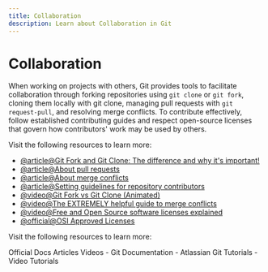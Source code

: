 ```yaml
---
title: Collaboration
description: Learn about Collaboration in Git
---
```


# Collaboration

When working on projects with others, Git provides tools to facilitate collaboration through forking repositories using `git clone` or `git fork`, cloning them locally with git clone, managing pull requests with `git request-pull`, and resolving merge conflicts. To contribute effectively, follow established contributing guides and respect open-source licenses that govern how contributors' work may be used by others.

Visit the following resources to learn more:

- [@article@Git Fork and Git Clone: The difference and why it's important!](https://dev.to/danielasaboro/git-fork-and-clone-whats-the-difference-190c)
- [@article@About pull requests](https://docs.github.com/en/pull-requests/collaborating-with-pull-requests/proposing-changes-to-your-work-with-pull-requests/about-pull-requests)
- [@article@About merge conflicts](https://docs.github.com/en/pull-requests/collaborating-with-pull-requests/addressing-merge-conflicts/about-merge-conflicts)
- [@article@Setting guidelines for repository contributors](https://docs.github.com/en/communities/setting-up-your-project-for-healthy-contributions/setting-guidelines-for-repository-contributors)
- [@video@Git Fork vs Git Clone (Animated)](https://www.youtube.com/watch?v=rxh6MhK6Tbs)
- [@video@The EXTREMELY helpful guide to merge conflicts](https://www.youtube.com/watch?v=HosPml1qkrg)
- [@video@Free and Open Source software licenses explained](https://www.youtube.com/watch?v=UMIG4KnM8xw)
- [@official@OSI Approved Licenses](https://opensource.org/licenses)

Visit the following resources to learn more:

<Tabs defaultValue="official">
<TabsList>
<TabsTrigger value="official">Official Docs</TabsTrigger>
<TabsTrigger value="article">Articles</TabsTrigger>
<TabsTrigger value="video">Videos</TabsTrigger>
</TabsList>

<TabsContent value="official">
- <Link href="https://git-scm.com/docs">Git Documentation</Link>
</TabsContent>
<TabsContent value="article">
- <Link href="https://www.atlassian.com/git/tutorials">Atlassian Git Tutorials</Link>
</TabsContent>
<TabsContent value="video">
- <Link href="https://www.youtube.com/results?search_query=git+collaboration+tutorial">Video Tutorials</Link>
</TabsContent>
</Tabs>

<Outlet path="2-git-basics/commands/collaboration" />
